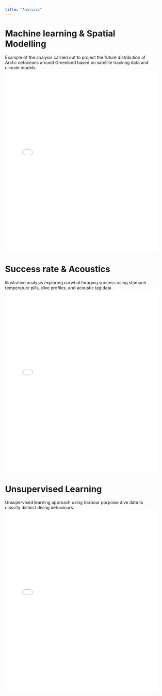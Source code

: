 ```yaml
---
title: "Analysis"
---
```


# Machine learning & Spatial Modelling
Example of the analysis carried out to project the future distribution of Arctic cetaceans around Greenland based on satellite tracking data and climate models.
<iframe src="Markdown/ScAdv2022_Climate_Proj_Summer_HadGEM3_6variables_ffs.html" width="100%" height="600px" style="border:none;"></iframe>

# Success rate & Acoustics
Illustrative analysis exploring narwhal foraging success using stomach temperature pills, dive profiles, and acoustic tag data.
<iframe src="Markdown/BioLett2022_Narwhals_STPs_Events_corrected.html" width="100%" height="600px" style="border:none;"></iframe>

# Unsupervised Learning
Unsupervised learning approach using harbour porpoise dive data to classify distinct diving behaviours.
<iframe src="Markdown/Dive_Clustering_Sequences_HP.html" width="100%" height="600px" style="border:none;"></iframe>


<!-- # Statistical Modelling -->

<!-- <iframe src="Markdown/Dive_Clustering_Sequences_HP.html" width="100%" height="600px" style="border:none;"></iframe> -->

